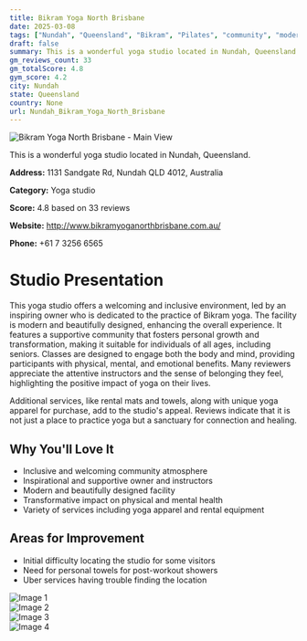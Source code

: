 ```yaml
---
title: Bikram Yoga North Brisbane
date: 2025-03-08
tags: ["Nundah", "Queensland", "Bikram", "Pilates", "community", "modern facility", "Nundah"]  
draft: false
summary: This is a wonderful yoga studio located in Nundah, Queensland.
gm_reviews_count: 33
gm_totalScore: 4.8
gym_score: 4.2
city: Nundah
state: Queensland
country: None
url: Nundah_Bikram_Yoga_North_Brisbane
---
```


<div className="aspect-[16/9] relative my-8">
  <img 
    src="https://lh5.googleusercontent.com/p/AF1QipOLNXbt01TzRcEAQAeEl6y-G_5e914NhZU7NxQZ=w1920-h1080-k-no"
    alt="Bikram Yoga North Brisbane - Main View"
    className="object-cover absolute inset-0 w-full h-full rounded-lg"
  />
</div>

This is a wonderful yoga studio located in Nundah, Queensland.

**Address:** 1131 Sandgate Rd, Nundah QLD 4012, Australia

**Category:** Yoga studio

**Score:** 4.8 based on 33 reviews

**Website:** http://www.bikramyoganorthbrisbane.com.au/

**Phone:** +61 7 3256 6565

# Studio Presentation

This yoga studio offers a welcoming and inclusive environment, led by an inspiring owner who is dedicated to the practice of Bikram yoga. The facility is modern and beautifully designed, enhancing the overall experience. It features a supportive community that fosters personal growth and transformation, making it suitable for individuals of all ages, including seniors. Classes are designed to engage both the body and mind, providing participants with physical, mental, and emotional benefits. Many reviewers appreciate the attentive instructors and the sense of belonging they feel, highlighting the positive impact of yoga on their lives.

Additional services, like rental mats and towels, along with unique yoga apparel for purchase, add to the studio's appeal. Reviews indicate that it is not just a place to practice yoga but a sanctuary for connection and healing.

## Why You'll Love It

- Inclusive and welcoming community atmosphere
- Inspirational and supportive owner and instructors
- Modern and beautifully designed facility
- Transformative impact on physical and mental health
- Variety of services including yoga apparel and rental equipment

## Areas for Improvement

- Initial difficulty locating the studio for some visitors
- Need for personal towels for post-workout showers
- Uber services having trouble finding the location

<div className="grid grid-cols-1 xl:grid-cols-2 gap-4 my-8">
<div className="aspect-[4/3] relative"><img src="https://lh5.googleusercontent.com/p/AF1QipMtKtiBXQp75u-EFG-G-Y2oOnTpJkYHu6NDZ3kt=w1920-h1080-k-no" alt="Image 1" className="object-cover absolute inset-0 w-full h-full rounded-lg" /></div>
<div className="aspect-[4/3] relative"><img src="https://lh5.googleusercontent.com/p/AF1QipO7NNNAmJkRHlwKBuDvTut3rLO93A-4btfx0ync=w1920-h1080-k-no" alt="Image 2" className="object-cover absolute inset-0 w-full h-full rounded-lg" /></div>
<div className="aspect-[4/3] relative"><img src="https://lh5.googleusercontent.com/p/AF1QipMHcMUXokqMSOQMPLzTooDpduXoBfC2jWrw9TdR=w1920-h1080-k-no" alt="Image 3" className="object-cover absolute inset-0 w-full h-full rounded-lg" /></div>
<div className="aspect-[4/3] relative"><img src="https://lh5.googleusercontent.com/p/AF1QipPen9YNcz4-heY98ki59Kg-OjoUUShWFWptvc9J=w1920-h1080-k-no" alt="Image 4" className="object-cover absolute inset-0 w-full h-full rounded-lg" /></div>
</div>
